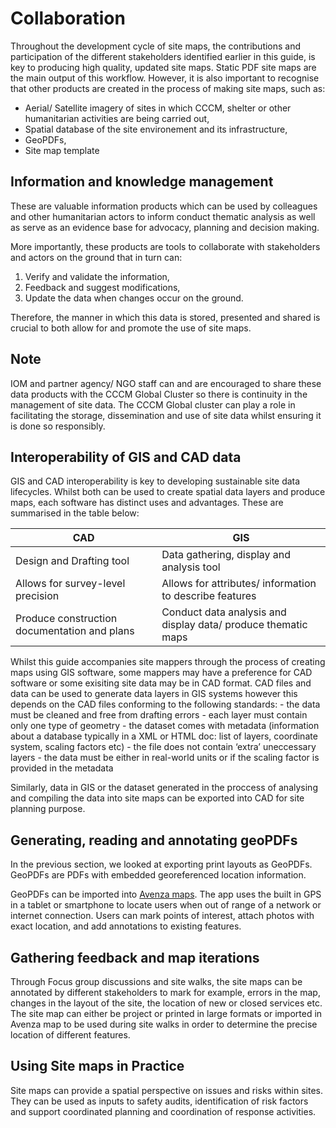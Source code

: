 # Collaboration
Throughout the development cycle of site maps, the contributions and participation of the different stakeholders identified earlier in this guide, is key to producing high quality, updated site maps. 
Static PDF site maps are the main output of this workflow. However, it is also important to recognise that other products are created in the process of making site maps, such as:

 - Aerial/ Satellite imagery of sites in which CCCM, shelter or other humanitarian activities are being carried out,
 - Spatial database of the site environement and its infrastructure,
 - GeoPDFs,
 - Site map template

## Information and knowledge management
These are valuable information products which can be used by colleagues and other humanitarian actors to inform conduct thematic analysis as well as serve as an evidence base for advocacy, planning and decision making. 

More importantly, these products are tools to collaborate with stakeholders and actors on the ground that in turn can:
 
1. Verify and validate the information, 
2. Feedback and suggest modifications,
3. Update the data when changes occur on the ground. 

Therefore, the manner in which this data is stored, presented and shared is crucial to both allow for and promote the use of site maps. 

:::{.callout-note}
## Note
IOM and partner agency/ NGO staff can and are encouraged to share these data products with the CCCM Global Cluster so there is continuity in the management of site data. The CCCM Global cluster can play a role in facilitating the storage, dissemination and use of site data whilst ensuring it is done so responsibly. 
:::

## Interoperability of GIS and CAD data
GIS and CAD interoperability is key to developing sustainable site data lifecycles. Whilst both can be used to create spatial data layers and produce maps, each software has distinct uses and advantages. These are summarised in the table below:

| CAD | GIS |
|-------|--------|
|Design and Drafting tool|Data gathering, display and analysis tool|
|Allows for survey-level precision|Allows for attributes/ information to describe features|
|Produce construction documentation and plans|Conduct data analysis and display data/ produce thematic maps|

Whilst this guide accompanies site mappers through the process of creating maps using GIS software, some mappers may have a preference for CAD software or some exisiting site data may be in CAD format. CAD files and data can be used to generate data layers in GIS systems however this depends on the CAD files conforming to the following standards:
- the data must be cleaned and free from drafting errors
- each layer must contain only one type of geometry
- the dataset comes with metadata (information about a database typically in a XML or HTML doc: list of layers, coordinate system, scaling factors etc)
- the file does not contain 'extra' uneccessary layers
- the data must be either in real-world units or if the scaling factor is provided in the metadata

Similarly, data in GIS or the dataset generated in the proccess of analysing and compiling the data into site maps can be exported into CAD for site planning purpose. 

## Generating, reading and annotating geoPDFs
In the previous section, we looked at exporting print layouts as GeoPDFs. GeoPDFs are PDFs with embedded georeferenced location information. 

GeoPDFs can be imported into [Avenza maps](https://www.avenzamaps.com/mobile-maps?campaignid=10221828697&adgroupid=102940455500&adid=453328850375&gclid=Cj0KCQiAg_KbBhDLARIsANx7wAxTp38Kmz11Ou-eCXzYSF_EkQpvBq3PvAo3sxuIS88hZMkaglVMWSAaAtEFEALw_wcB). The app uses the built in GPS in a tablet or smartphone to locate users when out of range of a network or internet connection. Users can mark points of interest, attach photos with exact location, and add annotations to existing features. 

## Gathering feedback and map iterations
Through Focus group discussions and site walks, the site maps can be annotated by different stakeholders to mark for example, errors in the map, changes in the layout of the site, the location of new or closed services etc. The site map can either be project or printed in large formats or imported in Avenza map to be used during site walks in order to determine the precise location of different features.  

## Using Site maps in Practice
Site maps can provide a spatial perspective on issues and risks within sites. They can be used as inputs to safety audits, identification of risk factors and support coordinated planning and coordination of response activities. 




